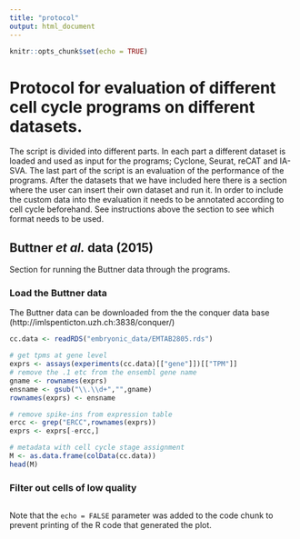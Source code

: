 ```yaml
---
title: "protocol"
output: html_document
---
```


```r
knitr::opts_chunk$set(echo = TRUE)
```

# Protocol for evaluation of different cell cycle programs on different datasets.

The script is divided into different parts. In each part a different dataset is loaded and used as input for the programs; Cyclone, Seurat, reCAT and IA-SVA. The last part of the script is an evaluation of the performance of the programs. After the datasets that we have included here there is a section where the user can insert their own dataset and run it. In order to include the custom data into the evaluation it needs to be annotated according to cell cycle beforehand. See instructions above the section to see which format needs to be used.

## Buttner *et al.* data (2015)
Section for running the Buttner data through the programs.

### Load the Buttner data
The Buttner data can be downloaded from the the conquer data base (http://imlspenticton.uzh.ch:3838/conquer/)

```r
cc.data <- readRDS("embryonic_data/EMTAB2805.rds")

# get tpms at gene level
exprs <- assays(experiments(cc.data)[["gene"]])[["TPM"]]
# remove the .1 etc from the ensembl gene name
gname <- rownames(exprs)
ensname <- gsub("\\.\\d+","",gname)
rownames(exprs) <- ensname

# remove spike-ins from expression table
ercc <- grep("ERCC",rownames(exprs))
exprs <- exprs[-ercc,]

# metadata with cell cycle stage assignment
M <- as.data.frame(colData(cc.data))
head(M)

```

### Filter out cells of low quality


```r


```

Note that the `echo = FALSE` parameter was added to the code chunk to prevent printing of the R code that generated the plot.
